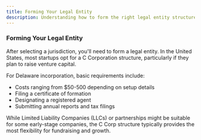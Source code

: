 ```yaml
---
title: Forming Your Legal Entity
description: Understanding how to form the right legal entity structure for your Web3 startup
---
```


### Forming Your Legal Entity
After selecting a jurisdiction, you'll need to form a legal entity. In the United States, most startups opt for a C Corporation structure, particularly if they plan to raise venture capital.

For Delaware incorporation, basic requirements include:
- Costs ranging from $50-500 depending on setup details
- Filing a certificate of formation
- Designating a registered agent
- Submitting annual reports and tax filings

While Limited Liability Companies (LLCs) or partnerships might be suitable for some early-stage companies, the C Corp structure typically provides the most flexibility for fundraising and growth.
